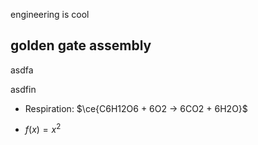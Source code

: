 engineering is cool

## golden gate assembly

asdfa

asdfin

- Respiration: $\ce{C6H12O6 + 6O2 -> 6CO2 + 6H2O}$

- $f(x) = x^2$